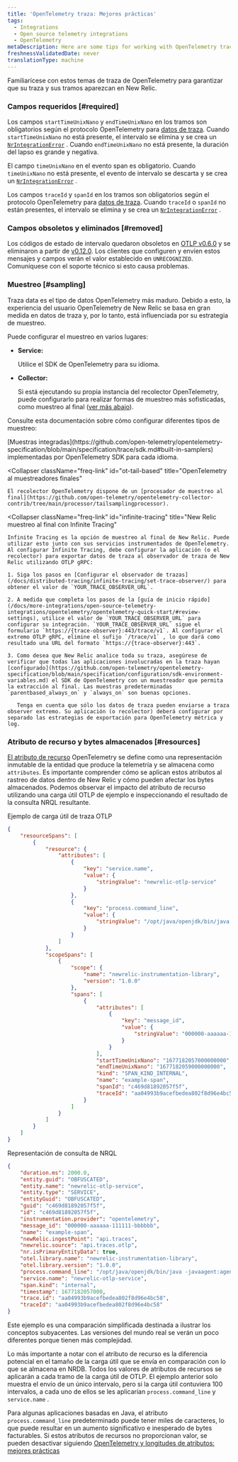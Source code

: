 ```yaml
---
title: 'OpenTelemetry traza: Mejores prácticas'
tags:
  - Integrations
  - Open source telemetry integrations
  - OpenTelemetry
metaDescription: Here are some tips for working with OpenTelemetry traces and New Relic.
freshnessValidatedDate: never
translationType: machine
---
```


Familiarícese con estos temas de traza de OpenTelemetry para garantizar que su traza y sus tramos aparezcan en New Relic.

### Campos requeridos [#required]

Los campos `startTimeUnixNano` y `endTimeUnixNano` en los tramos son obligatorios según el protocolo OpenTelemetry para [datos de traza](https://github.com/open-telemetry/opentelemetry-proto/blob/74e38fb4882dd500d77b757d44e97de296c65b05/opentelemetry/proto/trace/v1/trace.proto#L145-L159). Cuando `startTimeUnixNano` no está presente, el intervalo se elimina y se crea un [`NrIntegrationError`](/docs/telemetry-data-platform/manage-data/nrintegrationerror/) . Cuando `endTimeUnixNano` no está presente, la duración del lapso es grande y negativa.

El campo `timeUnixNano` en el evento span es obligatorio. Cuando `timeUnixNano` no está presente, el evento de intervalo se descarta y se crea un [`NrIntegrationError`](/docs/telemetry-data-platform/manage-data/nrintegrationerror/) .

Los campos `traceId` y `spanId` en los tramos son obligatorios según el protocolo OpenTelemetry para [datos de traza](https://github.com/open-telemetry/opentelemetry-proto/blob/74e38fb4882dd500d77b757d44e97de296c65b05/opentelemetry/proto/trace/v1/trace.proto#L73-L84). Cuando `traceId` o `spanId` no están presentes, el intervalo se elimina y se crea un [`NrIntegrationError`](/docs/telemetry-data-platform/manage-data/nrintegrationerror/) .

### Campos obsoletos y eliminados [#removed]

Los códigos de estado de intervalo quedaron obsoletos en [OTLP v0.6.0](https://github.com/open-telemetry/opentelemetry-proto/releases/tag/v0.6.0) y se eliminaron a partir de [v0.12.0](https://github.com/open-telemetry/opentelemetry-proto/releases/tag/v0.12.0). Los clientes que configuren y envíen estos mensajes y campos verán el valor establecido en `UNRECOGNIZED`. Comuníquese con el soporte técnico si esto causa problemas.

### Muestreo [#sampling]

Traza data es el tipo de datos OpenTelemetry más maduro. Debido a esto, la experiencia del usuario OpenTelemetry de New Relic se basa en gran medida en datos de traza y, por lo tanto, está influenciada por su estrategia de muestreo.

Puede configurar el muestreo en varios lugares:

* <DoNotTranslate>**Service:**</DoNotTranslate>

  Utilice el SDK de OpenTelemetry para su idioma.

* <DoNotTranslate>**Collector:**</DoNotTranslate>

  Si está ejecutando su propia instancia del recolector OpenTelemetry, puede configurarlo para realizar formas de muestreo más sofisticadas, como muestreo al final ([ver más abajo](#infinite-tracing)).

Consulte esta documentación sobre cómo configurar diferentes tipos de muestreo:

<CollapserGroup>
  <Collapser
    className="freq-link"
    id="built-in"
    title="Samplers integrados de OpenTelemetry"
  >
    [Muestras integradas](https://github.com/open-telemetry/opentelemetry-specification/blob/main/specification/trace/sdk.md#built-in-samplers) implementadas por OpenTelemetry SDK para cada idioma.
  </Collapser>

  <Collapser
    className="freq-link"
    id="ot-tail-based"
    title="OpenTelemetry al muestreadores finales"
  >
    El recolector OpenTelemetry dispone de un [procesador de muestreo al final](https://github.com/open-telemetry/opentelemetry-collector-contrib/tree/main/processor/tailsamplingprocessor).
  </Collapser>

  <Collapser
    className="freq-link"
    id="infinite-tracing"
    title="New Relic muestreo al final con Infinite Tracing"
  >
    Infinite Tracing es la opción de muestreo al final de New Relic. Puede utilizar esto junto con sus servicios instrumentados de OpenTelemetry. Al configurar Infinite Tracing, debe configurar la aplicación (o el recolector) para exportar datos de traza al observador de traza de New Relic utilizando OTLP gRPC:

    1. Siga los pasos en [Configurar el observador de trazas](/docs/distributed-tracing/infinite-tracing/set-trace-observer/) para obtener el valor de `YOUR_TRACE_OBSERVER_URL`.

    2. A medida que completa los pasos de la [guía de inicio rápido](/docs/more-integrations/open-source-telemetry-integrations/opentelemetry/opentelemetry-quick-start/#review-settings), utilice el valor de `YOUR_TRACE_OBSERVER_URL` para configurar su integración. `YOUR_TRACE_OBSERVER_URL` sigue el formulario `https://{trace-observer}:443/trace/v1`. Al configurar el extremo OTLP gRPC, elimine el sufijo `/trace/v1` , lo que dará como resultado una URL del formato `https://{trace-observer}:443`.

    3. Como desea que New Relic analice toda su traza, asegúrese de verificar que todas las aplicaciones involucradas en la traza hayan [configurado](https://github.com/open-telemetry/opentelemetry-specification/blob/main/specification/configuration/sdk-environment-variables.md) el SDK de OpenTelemetry con un muestreador que permita la extracción al final. Las muestras predeterminadas `parentbased_always_on` y `always_on` son buenas opciones.

       Tenga en cuenta que sólo los datos de traza pueden enviarse a traza observer extremo. Su aplicación (o recolector) deberá configurar por separado las estrategias de exportación para OpenTelemetry métrica y log.
  </Collapser>
</CollapserGroup>

### Atributo de recurso y bytes almacenados [#resources]

[El atributo de recurso](https://opentelemetry.io/docs/reference/specification/resource/semantic_conventions/) OpenTelemetry se define como una representación inmutable de la entidad que produce la telemetría y se almacena como `attributes`. Es importante comprender cómo se aplican estos atributos al rastreo de datos dentro de New Relic y cómo pueden afectar los bytes almacenados. Podemos observar el impacto del atributo de recurso utilizando una carga útil OTLP de ejemplo e inspeccionando el resultado de la consulta NRQL resultante.

Ejemplo de carga útil de traza OTLP

```json
{
    "resourceSpans": [
        {
            "resource": {
                "attributes": [
                    {
                        "key": "service.name",
                        "value": {
                            "stringValue": "newrelic-otlp-service"
                        }
                    },
                    {
                        "key": "process.command_line",
                        "value": {
                            "stringValue": "/opt/java/openjdk/bin/java -javaagent:agent/opentelemetry-agent.jar"
                        }
                    }
                ]
            },
            "scopeSpans": [
                {
                    "scope": {
                        "name": "newrelic-instrumentation-library",
                        "version": "1.0.0"
                    },
                    "spans": [
                        {
                            "attributes": [
                                {
                                    "key": "message_id",
                                    "value": {
                                        "stringValue": "000000-aaaaaa-111111-bbbbbb"
                                    }
                                }
                            ],
                            "startTimeUnixNano": "1677182057000000000",
                            "endTimeUnixNano": "1677182059000000000",
                            "kind": "SPAN_KIND_INTERNAL",
                            "name": "example-span",
                            "spanId": "c469d81892057f5f",
                            "traceId": "aa04993b9acefbedea802f8d96e4bc58"
                        }
                    ]
                }
            ]
        }
    ]
}
```

Representación de consulta de NRQL

```json
{
    "duration.ms": 2000.0,
    "entity.guid": "OBFUSCATED",
    "entity.name": "newrelic-otlp-service",
    "entity.type": "SERVICE",
    "entityGuid": "OBFUSCATED",
    "guid": "c469d81892057f5f",
    "id": "c469d81892057f5f",
    "instrumentation.provider": "opentelemetry",
    "message_id": "000000-aaaaaa-111111-bbbbbb",
    "name": "example-span",
    "newRelic.ingestPoint": "api.traces",
    "newrelic.source": "api.traces.otlp",
    "nr.isPrimaryEntityData": true,
    "otel.library.name": "newrelic-instrumentation-library",
    "otel.library.version": "1.0.0",
    "process.command_line": "/opt/java/openjdk/bin/java -javaagent:agent/opentelemetry-agent.jar",
    "service.name": "newrelic-otlp-service",
    "span.kind": "internal",
    "timestamp": 1677182057000,
    "trace.id": "aa04993b9acefbedea802f8d96e4bc58",
    "traceId": "aa04993b9acefbedea802f8d96e4bc58"
}
```

<Callout variant="tip">
  Este ejemplo es una comparación simplificada destinada a ilustrar los conceptos subyacentes. Las versiones del mundo real se verán un poco diferentes porque tienen más complejidad.
</Callout>

Lo más importante a notar con el atributo de recurso es la diferencia potencial en el tamaño de la carga útil que se envía en comparación con lo que se almacena en NRDB. Todos los valores de atributos de recursos se aplicarán a cada tramo de la carga útil de OTLP. El ejemplo anterior solo muestra el envío de un único intervalo, pero si la carga útil contuviera 100 intervalos, a cada uno de ellos se les aplicarían `process.command_line` y `service.name` .

Para algunas aplicaciones basadas en Java, el atributo `process.command_line` predeterminado puede tener miles de caracteres, lo que puede resultar en un aumento significativo e inesperado de bytes facturables. Si estos atributos de recursos no proporcionan valor, se pueden desactivar siguiendo [OpenTelemetry y longitudes de atributos: mejores prácticas](/docs/more-integrations/open-source-telemetry-integrations/opentelemetry/best-practices/opentelemetry-best-practices-attributes/)